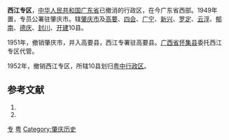 '''西江专区'''，[[中华人民共和国|中华人民共和国]][[广东省|广东省]]已撤消的行政区，在今广东省西部。1949年置，专员公署驻肇庆市。辖[[肇庆市|肇庆市]]及[[高要县|高要]]、[[四会县|四会]]、[[广宁县|广宁]]、[[新兴县|新兴]]、[[罗定县|罗定]]、[[云浮县|云浮]]、[[郁南县|郁南]]、[[德庆县|德庆]]、[[封川县|封川]]、[[开建县|开建]]10县。

1951年，撤销肇庆市，并入高要县，西江专署驻高要县。[[广西省|广西省]][[怀集县|怀集县]]委托西江专区代管。

1952年，撤销西江专区，所辖10县划归[[粤中行政区|粤中行政区]]。 

== 参考文献 ==
# {{Cite book | author = 戴均良等 | title = 《中国古今地名大词典》 | location = 上海 | publisher = 上海辞书出版社 | date = 2005 | language = zh-hans }}
# {{Cite book | author = 史为乐 | title = 《中华人民共和国政区沿革（1949-2002）》 | location = 北京 | publisher = 人民出版社 | date = 2006 | language = zh-hans }}
{{广东省历史二级政区}}
[[Category:广东省已撤消的行政区|专]]
[[Category:专区|粤]]
[[Category:肇庆历史|Category:肇庆历史]]